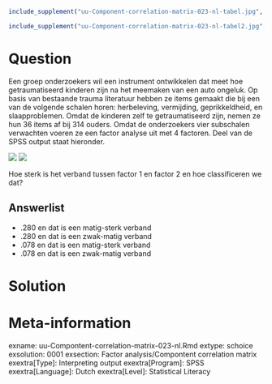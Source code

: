 ```r
include_supplement("uu-Component-correlation-matrix-023-nl-tabel.jpg", recursive = TRUE)
```

```r
include_supplement("uu-Component-correlation-matrix-023-nl-tabel2.jpg", recursive = TRUE)
```

Question
========
  
Een groep onderzoekers wil een instrument ontwikkelen dat meet hoe getraumatiseerd kinderen zijn na het meemaken van een auto ongeluk. Op basis van bestaande trauma literatuur hebben ze items gemaakt die bij een van de volgende schalen horen: herbeleving, vermijding, geprikkeldheid, en slaapproblemen. Omdat de kinderen zelf te getraumatiseerd zijn, nemen ze hun 36 items af bij 314 ouders.  Omdat de onderzoekers vier subschalen verwachten voeren ze een factor analyse uit met 4 factoren. Deel van de SPSS output staat hieronder.

![](uu-Compontent-correlation-matrix-023-nl-tabel.jpg)
![](uu-Compontent-correlation-matrix-023-nl-tabel2.jpg)  

Hoe sterk is het verband tussen factor 1 en factor 2 en hoe classificeren we dat? 

Answerlist
----------
* .280 en dat is een matig-sterk verband
* .280 en dat is een zwak-matig verband
* .078 en dat is een matig-sterk verband
* .078 en dat is een zwak-matig verband

Solution
========
  


Meta-information
================
exname: uu-Compontent-correlation-matrix-023-nl.Rmd
extype: schoice
exsolution: 0001
exsection: Factor analysis/Compontent correlation matrix
exextra[Type]: Interpreting output
exextra[Program]: SPSS
exextra[Language]: Dutch
exextra[Level]: Statistical Literacy
